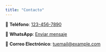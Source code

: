 ```yaml
---
title: "Contacto"
---
```


📱 **Teléfono**: [123-456-7890](tel:1234567890)

💬 **WhatsApp**: [Enviar mensaje](https://wa.me/1234567890)

📧 **Correo Electrónico**: [tuemail@example.com](mailto:tuemail@example.com)

